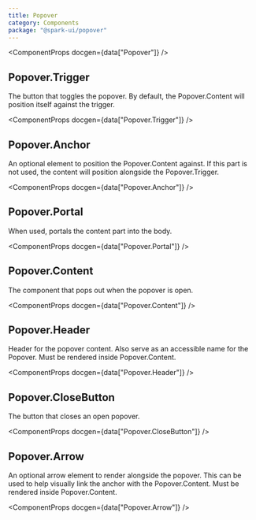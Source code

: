 ```yaml
---
title: Popover
category: Components
package: "@spark-ui/popover"
---
```



<ComponentProps docgen={data["Popover"]} />

## Popover.Trigger

The button that toggles the popover. By default, the Popover.Content will position itself against the trigger.

<ComponentProps docgen={data["Popover.Trigger"]} />

## Popover.Anchor

An optional element to position the Popover.Content against. If this part is not used, the content will position alongside the Popover.Trigger.

<ComponentProps docgen={data["Popover.Anchor"]} />

## Popover.Portal

When used, portals the content part into the body.

<ComponentProps docgen={data["Popover.Portal"]} />

## Popover.Content

The component that pops out when the popover is open.

<ComponentProps docgen={data["Popover.Content"]} />

## Popover.Header

Header for the popover content. Also serve as an accessible name for the Popover. Must be rendered inside Popover.Content.

<ComponentProps docgen={data["Popover.Header"]} />

## Popover.CloseButton

The button that closes an open popover.

<ComponentProps docgen={data["Popover.CloseButton"]} />

## Popover.Arrow

An optional arrow element to render alongside the popover. This can be used to help visually link the anchor with the Popover.Content. Must be rendered inside Popover.Content.

<ComponentProps docgen={data["Popover.Arrow"]} />
